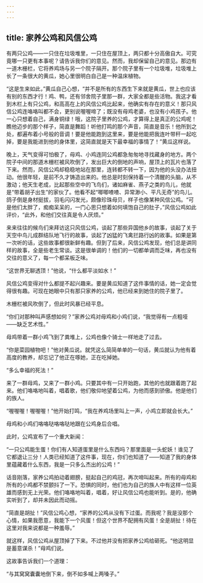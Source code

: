```yaml
---
---
---
```

title: 家养公鸡和风信公鸡
---



有两只公鸡——一只住在垃圾堆里，一只住在屋顶上，两只都十分高傲自大。可究竟哪一只更有本事呢？请告诉我你们的意见。然而，我却保留自己的意见。那边有一道木栅栏，它将养鸡场与另一个院子隔开。那个院子里有一个垃圾堆，垃圾堆上长了一条很大的黄瓜，她心里很明白自己是一种温床植物。

“这是生来如此，”黄瓜自己心想，“并不是所有的东西生下来就是黄瓜，世上也应该有别的东西才行！鸡、鸭，还有邻舍院子里那一群，大家全都是些活物。我这才看到木栏上有只公鸡，和高高在上的风信公鸡比起来，他确实有存在的意义！那只风信公鸡连咯咯叫都不会，更别说喔喔啼了；既没有母鸡老婆，也没有小鸡孩子。他一心只想着自己，满身铜绿！哦，这院子里养的公鸡，才算得上是真正的公鸡呢！瞧他迈步的那个样子，简直是舞蹈！听他打鸣的那个声音，简直是音乐！他所到之处，都遍布着小号般的音调！要是他能跑到这里来，要是他能把我连叶带秆一起吃掉，要是我能进到他的身体里，这简直就是天下最幸福的事情了！”黄瓜这样说。

晚上，天气变得可怕极了，母鸡、小鸡连同公鸡都急匆匆地寻找藏身的地方。两个院子中间的那道木栅栏被风吹倒了，发出巨大的倒地的声响，屋顶上的瓦片也落了下来。然而，风信公鸡却稳稳地站在那里，连转都不转一下，因为他的头没办法扭动。他很年轻，是前不久才铸造出来的。他总是时刻保持着一个清醒的头脑，从不激动；他天生老成，比起那些空中的飞鸟们，诸如麻雀、燕子之类的鸟儿，他就是“带着胡子出生”的家伙了。他看不起“唧唧喳喳、异常渺小、平凡无奇”的鸟儿。鸽子倒是身材挺拔，羽毛闪闪发光，颇像珍珠母贝，样子也像某种风信公鸡。“可是他们太胖了，痴痴呆呆的，一门心思只想着如何填饱自己的肚子，”风信公鸡如此评价，“此外，和他们交往真是令人厌烦。”

来来往往的候鸟们来拜访这只风信公鸡，谈起了那些异国他乡的故事，谈起了关于天空中鸟儿成群结队地飞行的故事，谈起了凶猛的飞禽拦路行凶的故事。如果是第一次听的话，这些故事都很新鲜有趣。但到了后来，风信公鸡发现，他们总是讲同样的故事，全是些老生常谈。这是很单调的！他们的一切都单调而乏味，再也没有交往的意义了，每一个都呆板乏味。

“这世界无聊透顶！”他说，“什么都平淡如水！”

风信公鸡变得对什么都提不起兴趣来。要是黄瓜知道了这件事情的话，她一定会觉得很有趣。可现在她眼中只有那只家养的公鸡，他已经来到她住的院子里了。

木栅栏被风吹倒了，但此时风暴已经平息。

“你们对那种叫声感想如何？”家养公鸡对母鸡和小鸡们说，“我觉得有一点粗哑——缺乏艺术性。”

母鸡带着一群小鸡飞到了粪堆上，公鸡也像个骑士一样地走了过去。

“你是菜园植物吧！”他对黄瓜说。就凭这么简简单单的一句话，黄瓜就认为他有着高度的教养，却忘记了他正在啄她，正在吃掉她。

“多么幸福的死法！”

来了一群母鸡，又来了一群小鸡。只要其中有一只开始跑，其他的也就跟着跑了起来。他们咯咯地叫着，唱着歌，他们敬仰地望着公鸡，为他而感到骄傲。他是他们的族人。

“喔喔喔！喔喔喔！”他开始打鸣，“我在养鸡场里叫上一声，小鸡立即就会长大。”

母鸡和小鸡们咯咯哒咯咯哒地跟在公鸡身后合唱。

此时，公鸡宣布了一个重大新闻：

“一只公鸡能生蛋！你们有人知道蛋里是什么东西吗？那里面是一头蛇妖！谁见了它都退让三分！人类已经知道了这件事，现在，你们也知道了——知道了我的身体里蕴藏着什么东西，我是一只多么杰出的公鸡！”

话音刚落，家养公鸡拍动着翅膀，挺起自己的鸡冠，再次啼叫起来。所有的母鸡和所有的小鸡都不禁颤抖了一下。恐惧的同时，他们也为自己的族人中有这样一位英雄而感到无上光荣。他们咯咯地叫着，唱着，好让风信公鸡也能听到。是的，他确实听到了，却并未因此而动摇。

“简直是胡扯！”风信公鸡心想，“家养的公鸡从没有下过蛋。而我呢？我是没那个心情，如果我愿意，我能下一个风蛋！但这个世界不配拥有风蛋！全是胡扯！待在这里对我来说都是一种羞辱。”

就这样，风信公鸡从屋顶掉了下来。不过他并没有把家养公鸡给砸死。“他这明显是蓄意谋杀！”母鸡们说。

这故事告诉我们一个道理：

“与其窝窝囊囊地倒下来，倒不如多喊上两嗓子。”